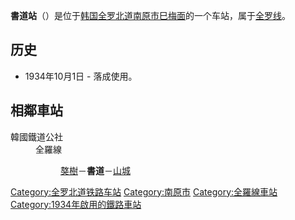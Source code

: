 {{unreferenced|time=2014-10-26T12:40:02+00:00}}
{{朝鮮半島車站資訊
|公司色 = #0066b3
|文字色 = 
|站名 = 書道站<br />{{lang|en|Seodo}}
|圖片 =
|pxl = 
|圖片說明 =
|所屬路線 = [[全罗线|全罗线]]
|車站編號 = 
|前一站 = [[獒樹站|獒樹]]
|前一站距離 = 5.9
|後一站距離 = 6.4
|後一站 = [[山城站_(全罗北道)|山城]]
|距離 =69.5
|起點站 = [[益山站|益山]]
|諺文 = 서도역
|朝鮮漢字 = 書道驛
|文觀部式 =Seodo-yeok 
|馬-賴式 =
|副站名 = 
|停站路線數 = 
|所屬公司 = [[韩国铁道公社|韩国铁道公社]]
|所在地 =[[全罗北道|全罗北道]][[南原市|南原市]][[巳梅面|巳梅面]]书道里130-1
|車站構造 = 地面車站
|月台配置 = 
|啟用年月日 =1934年10月1日 
|廢站年月日 = 
|上下車人次 =
|統計年度 =
|轉車 = 
|備註 = 
|全寬備註 = 
}}

'''書道站'''（{{kor|諺=서도역|漢=書道驛|羅=Seodo yeok|f=y}}）是位于[[韩国|韩国]][[全罗北道|全罗北道]][[南原市|南原市]][[巳梅面|巳梅面]]的一个车站，属于[[全罗线|全罗线]]。

== 历史 ==
*1934年10月1日 - 落成使用。

== 相鄰車站 ==
;韓國鐵道公社
:全羅線
::[[獒樹站|獒樹]]－'''書道'''－[[山城站_(全羅北道)|山城]]

{{全罗线}}

[[Category:全罗北道铁路车站|Category:全罗北道铁路车站]]
[[Category:南原市|Category:南原市]]
[[Category:全羅線車站|Category:全羅線車站]]
[[Category:1934年啟用的鐵路車站|Category:1934年啟用的鐵路車站]]